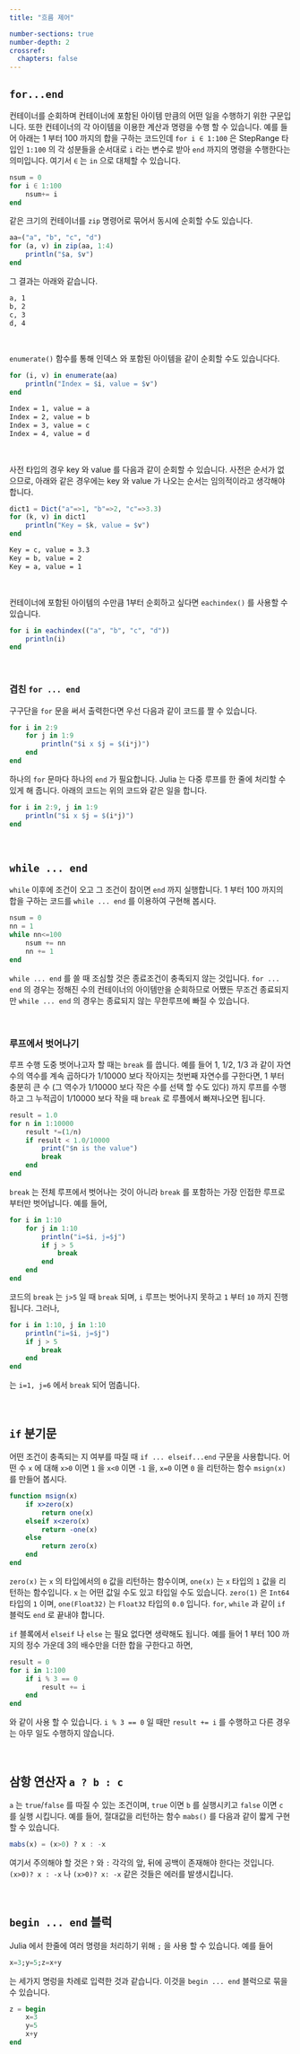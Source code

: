 ```yaml
---
title: "흐름 제어"

number-sections: true
number-depth: 2
crossref:
  chapters: false
---
```




## `for...end` 

컨테이너를 순회하며 컨테이너에 포함된 아이템 만큼의 어떤 일을 수행하기 위한 구문입니다. 또한 컨테이너의 각 아이템을 이용한 계산과 명령을 수행 할 수 있습니다. 예를 들어 아래는 1 부터 100 까지의 합을 구하는 코드인데 `for i ∈ 1:100` 은 StepRange 타입인 `1:100` 의 각 성분들을 순서대로 `i` 라는 변수로 받아 `end` 까지의 명령을 수행한다는 의미입니다. 여기서 `∈` 는 `in` 으로 대체할 수 있습니다.

```julia
nsum = 0
for i ∈ 1:100
    nsum+= i
end
```

같은 크기의 컨테이너를 `zip` 명령어로 묶어서 동시에 순회할 수도 있습니다.

```julia
aa=("a", "b", "c", "d")
for (a, v) in zip(aa, 1:4)
    println("$a, $v")
end
```

그 결과는 아래와 같습니다.

```txt
a, 1
b, 2
c, 3
d, 4
```

</br>

`enumerate()` 함수를 통해 인덱스 와 포함된 아이템을 같이 순회할 수도 있습니다다.

```julia
for (i, v) in enumerate(aa)
    println("Index = $i, value = $v")
end
```
```txt
Index = 1, value = a
Index = 2, value = b
Index = 3, value = c
Index = 4, value = d
```

</br>

사전 타입의 경우 key 와 value 를 다음과 같이 순회할 수 있습니다. 사전은 순서가 없으므로, 아래와 같은 경우에는 key 와 value 가 나오는 순서는 임의적이라고 생각해야 합니다.

```julia
dict1 = Dict("a"=>1, "b"=>2, "c"=>3.3)
for (k, v) in dict1
    println("Key = $k, value = $v")
end
```

```txt
Key = c, value = 3.3
Key = b, value = 2
Key = a, value = 1
```

</br>

컨테이너에 포함된 아이템의 수만큼 1부터 순회하고 싶다면 `eachindex()` 를 사용할 수 있습니다. 

```julia
for i in eachindex(("a", "b", "c", "d"))
    println(i)
end
```






</br>

### 겹친 `for ... end`

구구단을 `for` 문을 써서 출력한다면 우선 다음과 같이 코드를 짤 수 있습니다.

```julia
for i in 2:9 
    for j in 1:9
        println("$i x $j = $(i*j)")
    end
end
```

하나의 `for` 문마다 하나의 `end` 가 필요합니다. Julia 는 다중 루프를 한 줄에 처리할 수 있게 해 줍니다. 아래의 코드는 위의 코드와 같은 일을 합니다.

```julia
for i in 2:9, j in 1:9
    println("$i x $j = $(i*j)")
end
```

</br>

## `while ... end`

`while` 이후에 조건이 오고 그 조건이 참이면 `end` 까지 실행합니다. 1 부터 100 까지의 합을 구하는 코드를 `while ... end` 를 이용하여 구현해 봅시다.

```julia
nsum = 0
nn = 1
while nn<=100
    nsum += nn
    nn += 1
end
```

`while ... end` 를 쓸 때 조심할 것은 종료조건이 충족되지 않는 것입니다. `for ... end` 의 경우는 정해진 수의 컨테이너의 아이템만을 순회하므로 어쨌든 무조건 종료되지만 `while ... end` 의 경우는 종료되지 않는 무한루프에 빠질 수 있습니다. 

</br>


### 루프에서 벗어나기

루프 수행 도중 벗어나고자 할 때는 `break` 를 씁니다. 예를 들어 1, 1/2, 1/3 과 같이 자연수의 역수를 계속 곱하다가 1/10000 보다 작아지는 첫번째 자연수를 구한다면, 1 부터 충분히 큰 수 (그 역수가 1/10000 보다 작은 수를 선택 할 수도 있다) 까지 루프를 수행하고 그 누적곱이 1/10000 보다 작을 때 `break` 로 루플에서 빠져나오면 됩니다.

```julia
result = 1.0
for n in 1:10000
    result *=(1/n)
    if result < 1.0/10000
        print("$n is the value")
        break
    end
end
```

`break` 는 전체 루프에서 벗어나는 것이 아니라 `break` 를 포함하는 가장 인접한 루프로부터만 벗어납니다. 예를 들어,

```julia
for i in 1:10
    for j in 1:10
        println("i=$i, j=$j")
        if j > 5
            break
        end
    end
end
```

코드의 `break` 는 `j>5` 일 때 `break` 되며, `i` 루프는 벗어나지 못하고 `1` 부터 `10` 까지 진행됩니다. 그러나,

```julia
for i in 1:10, j in 1:10
    println("i=$i, j=$j")
    if j > 5
        break
    end
end
```

는 `i=1, j=6` 에서 `break` 되어 멈춥니다.


</br>

## `if` 분기문

어떤 조건이 충족되는 지 여부를 따질 때 `if ... elseif...end` 구문을 사용합니다. 어떤 수 `x` 에 대해 `x>0` 이면 `1` 을 `x<0` 이면 `-1` 을, `x=0` 이면 `0` 을 리턴하는 함수 `msign(x)` 를 만들어 봅시다.

```julia
function msign(x)
    if x>zero(x)
        return one(x)
    elseif x<zero(x) 
        return -one(x)
    else
        return zero(x)
    end
end
```

`zero(x)` 는 `x` 의 타입에서의 `0` 값을 리턴하는 함수이며, `one(x)` 는 `x` 타입의 `1` 값을 리턴하는 함수입니다. `x` 는 어떤 값일 수도 있고 타입일 수도 있습니다. `zero(1)` 은 `Int64` 타입의 `1` 이며, `one(Float32)` 는 `Float32` 타입의 `0.0` 입니다. `for`, `while` 과 같이 `if` 블럭도 `end` 로 끝내야 합니다. 

`if` 블록에서 `elseif` 나 `else` 는 필요 없다면 생략해도 됩니다. 예를 들어 1 부터 100 까지의 정수 가운데 3의 배수만을 더한 합을 구한다고 하면,

```julia
result = 0
for i in 1:100
    if i % 3 == 0
        result += i
    end
end
```

와 같이 사용 할 수 있습니다. `i % 3 == 0` 일 때만 `result += i` 를 수행하고 다른 경우는 아무 일도 수행하지 않습니다.

</br>

## 삼항 연산자 `a ? b : c`

`a` 는 `true`/`false` 를 따질 수 있는 조건이며, `true` 이면 `b` 를 실행시키고 `false` 이면 `c` 를 실행 시킵니다. 예를 들어, 절대값을 리턴하는 함수 `mabs()` 를 다음과 같이 짧게 구현 할 수 있습니다. 

``` julia
mabs(x) = (x>0) ? x : -x
```

여기서 주의해야 할 것은 `?` 와 `:` 각각의 앞, 뒤에 공백이 존재해야 한다는 것입니다. `(x>0)? x : -x` 나 `(x>0)? x: -x` 같은 것들은 에러를 발생시킵니다.

</br>

## `begin ... end` 블럭

Julia 에서 한줄에 여러 명령을 처리하기 위해 `;` 을 사용 할 수 있습니다. 예를 들어

```julia
x=3;y=5;z=x+y
```

는 세가지 명렁을 차례로 입력한 것과 같습니다. 이것을 `begin ... end` 블럭으로 묶을 수 있습니다.

```julia
z = begin
    x=3
    y=5
    x+y
end
```

</br>

